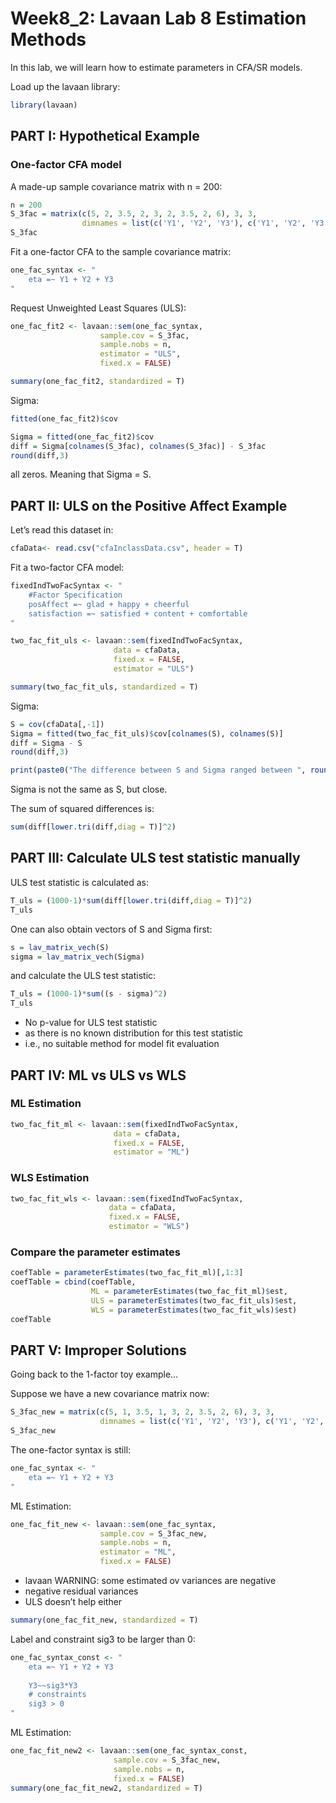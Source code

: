 # Week8_2: Lavaan Lab 8 Estimation Methods


In this lab, we will learn how to estimate parameters in CFA/SR models. 

Load up the lavaan library: 

```r
library(lavaan)
```

<!------------------------------>
## PART I: Hypothetical Example
<!------------------------------>

### One-factor CFA model

A made-up sample covariance matrix with n = 200:

```r
n = 200
S_3fac = matrix(c(5, 2, 3.5, 2, 3, 2, 3.5, 2, 6), 3, 3, 
                dimnames = list(c('Y1', 'Y2', 'Y3'), c('Y1', 'Y2', 'Y3')))
S_3fac
```
Fit a one-factor CFA to the sample covariance matrix:

```r
one_fac_syntax <- "
	eta =~ Y1 + Y2 + Y3
"
```

Request Unweighted Least Squares (ULS):

```r
one_fac_fit2 <- lavaan::sem(one_fac_syntax, 
                    sample.cov = S_3fac, 
                    sample.nobs = n, 
                    estimator = "ULS", 
                    fixed.x = FALSE)

summary(one_fac_fit2, standardized = T)
```

Sigma:

```r
fitted(one_fac_fit2)$cov
```

```r
Sigma = fitted(one_fac_fit2)$cov
diff = Sigma[colnames(S_3fac), colnames(S_3fac)] - S_3fac
round(diff,3)
```
all zeros. Meaning that Sigma = S.


<!------------------------------>
## PART II: ULS on the Positive Affect Example
<!------------------------------>

Let's read this dataset in: 

```r
cfaData<- read.csv("cfaInclassData.csv", header = T)
```

Fit a two-factor CFA model: 

```r
fixedIndTwoFacSyntax <- "
	#Factor Specification	
	posAffect =~ glad + happy + cheerful 
	satisfaction =~ satisfied + content + comfortable
"
```

```r
two_fac_fit_uls <- lavaan::sem(fixedIndTwoFacSyntax, 
                       data = cfaData, 
                       fixed.x = FALSE,
                       estimator = "ULS")

summary(two_fac_fit_uls, standardized = T)
```

Sigma:

```r
S = cov(cfaData[,-1])
Sigma = fitted(two_fac_fit_uls)$cov[colnames(S), colnames(S)]
diff = Sigma - S
round(diff,3)

print(paste0("The difference between S and Sigma ranged between ", round(min(diff),4), " and ", round(max(diff),4), "."))
```
Sigma is not the same as S, but close. 

The sum of squared differences is:

```r
sum(diff[lower.tri(diff,diag = T)]^2)
```



<!------------------------------>
## PART III: Calculate ULS test statistic manually
<!------------------------------>

ULS test statistic is calculated as:

```r
T_uls = (1000-1)*sum(diff[lower.tri(diff,diag = T)]^2)
T_uls
```

One can also obtain vectors of S and Sigma first: 

```r
s = lav_matrix_vech(S)
sigma = lav_matrix_vech(Sigma)
```

and calculate the ULS test statistic: 

```r
T_uls = (1000-1)*sum((s - sigma)^2)
T_uls
```
+ No p-value for ULS test statistic
+ as there is no known distribution for this test statistic
+ i.e., no suitable method for model fit evaluation



<!------------------------------>
## PART IV: ML vs ULS vs WLS
<!------------------------------>

### ML Estimation

```r
two_fac_fit_ml <- lavaan::sem(fixedIndTwoFacSyntax, 
                       data = cfaData, 
                       fixed.x = FALSE,
                       estimator = "ML")
```

### WLS Estimation

```r
two_fac_fit_wls <- lavaan::sem(fixedIndTwoFacSyntax, 
                      data = cfaData, 
                      fixed.x = FALSE,
                      estimator = "WLS")
```

### Compare the parameter estimates

```r
coefTable = parameterEstimates(two_fac_fit_ml)[,1:3]
coefTable = cbind(coefTable, 
                  ML = parameterEstimates(two_fac_fit_ml)$est, 
                  ULS = parameterEstimates(two_fac_fit_uls)$est, 
                  WLS = parameterEstimates(two_fac_fit_wls)$est)
coefTable
```



<!------------------------------>
## PART V: Improper Solutions
<!------------------------------>

Going back to the 1-factor toy example...

Suppose we have a new covariance matrix now: 

```r
S_3fac_new = matrix(c(5, 1, 3.5, 1, 3, 2, 3.5, 2, 6), 3, 3, 
                    dimnames = list(c('Y1', 'Y2', 'Y3'), c('Y1', 'Y2', 'Y3')))
S_3fac_new
```

The one-factor syntax is still:

```r
one_fac_syntax <- "
	eta =~ Y1 + Y2 + Y3
"
```

ML Estimation:

```r
one_fac_fit_new <- lavaan::sem(one_fac_syntax, 
                    sample.cov = S_3fac_new, 
                    sample.nobs = n, 
                    estimator = "ML", 
                    fixed.x = FALSE)
```

+ lavaan WARNING: some estimated ov variances are negative
+ negative residual variances
+ ULS doesn't help either

```r
summary(one_fac_fit_new, standardized = T)
```

Label and constraint sig3 to be larger than 0:

```r
one_fac_syntax_const <- "
	eta =~ Y1 + Y2 + Y3
	
	Y3~~sig3*Y3
	# constraints
	sig3 > 0
"
```

ML Estimation:

```r
one_fac_fit_new2 <- lavaan::sem(one_fac_syntax_const, 
                       sample.cov = S_3fac_new, 
                       sample.nobs = n, 
                       fixed.x = FALSE)
summary(one_fac_fit_new2, standardized = T)
```